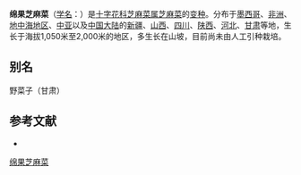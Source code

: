 {{Infraspeciesbox
| name = 绵果芝麻菜
| status = 
| status_system = 
| image = 
| species link = 芝麻菜
| genus = Eruca
| species = sativa
| varietas = eriocarpa
| authority = Boiss.
}}

'''绵果芝麻菜'''（[[学名|学名]]：{{lang|la|''Eruca sativa'' var. ''eriocarpa''}}）是[[十字花科|十字花科]][[芝麻菜属|芝麻菜属]][[芝麻菜|芝麻菜]]的[[变种|变种]]。分布于[[墨西哥|墨西哥]]、[[非洲|非洲]]、[[地中海地区|地中海地区]]、[[中亚|中亚]]以及[[中国大陆|中国大陆]]的[[新疆|新疆]]、[[山西|山西]]、[[四川|四川]]、[[陕西|陕西]]、[[河北|河北]]、[[甘肃|甘肃]]等地，生长于海拔1,050米至2,000米的地区，多生长在山坡，目前尚未由人工引种栽培。

== 别名 ==
野菜子（甘肃）

== 参考文献 ==
<div class="references-small">
* {{cite web| url =http://www.bioinfo.cn/db05/KmzwSpecies.php?action=view&id=29252| title =绵果芝麻菜（变种）| work =《中国高等植物数据库全库》| publisher =中国科学院微生物研究所| author =昆明植物研究所| accessdate =2009-02-26| deadurl =yes| archiveurl =https://web.archive.org/web/20160305025027/http://www.bioinfo.cn/db05/KmzwSpecies.php?action=view&id=29252| archivedate =2016-03-05}}
</div>
{{Taxonbar|from=Q18232039}}

[[Category:芝麻菜属|绵果芝麻菜]]


{{植物小作品}}